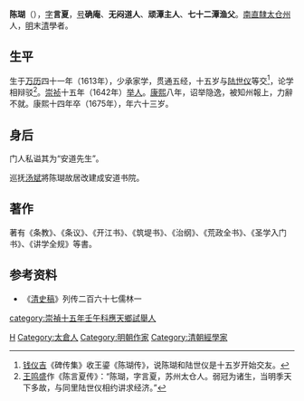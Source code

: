 {{Otheruses|other=名为无闷道人的其他人物|无闷道人}}

'''陈瑚'''（{{bd|1613年||1675年||catIdx=C}}），[[表字|字]]'''言夏'''，[[号|号]]'''确庵'''、'''无闷道人'''、'''顽潭主人'''、'''七十二潭渔父'''。[[南直隸|南直隸]][[太仓州|太仓州]]人，[[明朝|明]]末[[清朝|清]]學者。

== 生平 ==
生于[[万历|万历]]四十一年（1613年），少承家学，贯通五经，十五岁与[[陆世仪|陆世仪]]等交<ref>[[钱仪吉|钱仪吉]]《碑传集》收王鎏《陈瑚传》，说陈瑚和陆世仪是十五岁开始交友。</ref>，论学相辩驳<ref>[[王鸣盛|王鸣盛]]作《陈言夏传》：“陈瑚，字言夏，苏州太仓人。弱冠为诸生，当明季天下多故，与同里陆世仪相约讲求经济。”</ref>。[[崇祯|崇祯]]十五年（1642年）[[举人|举人]]。[[康熙|康熙]]八年，诏举隐逸，被知州報上，力辭不就。康熙十四年卒（1675年），年六十三岁。

== 身后 ==
门人私谥其为“安道先生”。

巡抚[[汤斌|汤斌]]將陈瑚故居改建成安道书院。

== 著作 ==
著有《条教》、《条议》、《开江书》、《筑堤书》、《治纲》、《荒政全书》、《圣学入门书》、《讲学全规》等書。

== 参考资料 ==
{{reflist}}
*《[[清史稿|清史稿]]》列传二百六十七儒林一

{{Authority control}}

{{DEFAULTSORT:C}}
[[Category:陈姓|H]]
[[Category:太倉人|Category:太倉人]]
[[category:崇禎十五年壬午科應天鄉試舉人|category:崇禎十五年壬午科應天鄉試舉人]]
[[Category:明朝作家|Category:明朝作家]]
[[Category:清朝經學家|Category:清朝經學家]]


{{清朝政治人物小作品}}